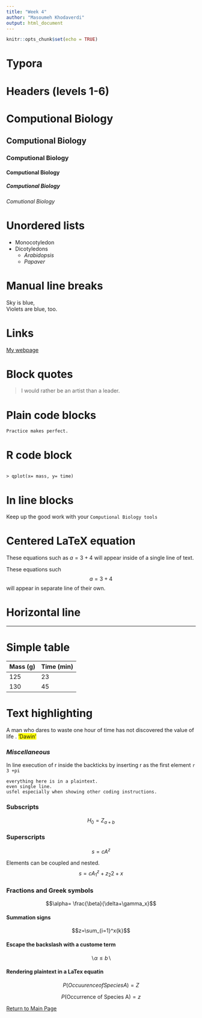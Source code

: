 ```yaml
---
title: "Week 4"
author: "Masoumeh Khodaverdi"
output: html_document
---
```


```r
knitr::opts_chunk$set(echo = TRUE)
```

# Typora






# **Headers (levels 1-6)**

# Computional Biology 
## Computional Biology
### Computional Biology
#### Computional Biology
##### Computional Biology
###### Comutional Biology

# **Unordered lists**

* Monocotyledon  
* Dicotyledons 
    + *Arabidopsis* 
    + *Papaver* 
    
    
# **Manual line breaks**   
Sky is blue,   
Violets are blue, too.
   

# **Links**   
[My webpage](home.html)

# **Block quotes**   

> I would rather be an artist than a leader. 

# **Plain code blocks**   

```
Practice makes perfect.
```
# **R code block**   
```

> qplot(x= mass, y= time)
```
# **In line blocks**   

Keep up the good work with your `Computional Biology tools`


# **Centered LaTeX equation**   

These equations such  as $a= 3+ 4$ will appear inside of a single line of text. 

These equations such  $$ a= 3+ 4  $$ will appear in separate line of their own.


# **Horizontal line**   
___


# **Simple table**   

Mass (g)      | Time (min)
------------- | -------------
125           | 23 
130           | 45

# **Text highlighting**   

A man who dares to waste one hour of time has not discovered the value of life <span style="background-color: #FFFF00"></span>. <span style="background-color: #FFFF00">'Dawin'</span>

    
### *Miscellaneous*   

In line execution of r inside the backticks by inserting r as the first element `r 3 +pi`


```
everything here is in a plaintext.
even single line.
usfel especially when showing other coding instructions.
```

###  **Subscripts**

$$H_0=Z_{a+b}$$


### **Superscripts**

$$s= cA^z$$

Elements can be coupled and nested.
$$ s=cA^z_1+z_2{2+ x}$$

### **Fractions and Greek symbols**

$$\alpha= \frac{\beta}{\delta+\gamma_x}$$


####  **Summation signs**
$$z=\sum_{i=1}^x{k}$$

####   **Escape the backslash with a custome term**


$$\backslash \alpha \le b \backslash$$

####   **Rendering plaintext in a LaTex equatin**

$$P(Occuurence of Species A)= Z$$

$$P(\mbox{Occurrence of Species A})=z$$



[Return to Main Page](index.html)